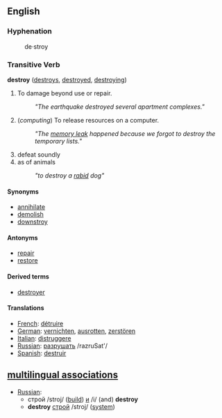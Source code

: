 == English ==

===Hyphenation===
:de&middot;stroy

=== Transitive Verb ===
'''destroy''' ([[destroys]], [[destroyed]], [[destroying]])
# To damage beyond use or repair.
#: ''"The earthquake destroyed several apartment complexes."''
# (''computing'') To release resources on a computer.
#: ''"The [[memory leak]] happened because we forgot to destroy the temporary lists."''
# defeat soundly
# as of animals
#: ''"to destroy a [[rabid]] dog"''

====Synonyms====
*[[annihilate]]
*[[demolish]]
*[[downstroy]]

====Antonyms====
*[[repair]]
*[[restore]]

====Derived terms====
*[[destroyer]]

====Translations====
*[[French]]: [[détruire]]
*[[German]]: [[vernichten]], [[ausrotten]], [[zerstören]]
*[[Italian]]: [[distruggere]]
*[[Russian]]: [[разрушать]] /razruSat'/
*[[Spanish]]: [[destruir]]

==[[multilingual associations]]==
*[[Russian]]: 
**строй /stroj/ ([[build]]) [[и]] /i/ (and) '''destroy''' 
**'''destroy''' [[строй]] /stroj/ ([[system]])